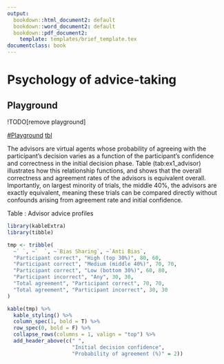 ```yaml
---
output:
  bookdown::html_document2: default
  bookdown::word_document2: default
  bookdown::pdf_document2:
    template: templates/brief_template.tex
documentclass: book
---
```


# Psychology of advice-taking {#chapter-advice-taking}

<!-- Here should be a detailed introduction. Niccolo's stuff about advice-taking, and then introduce my research on advisor selection. Maybe merge this with the previous section. -->

## Playground
!TODO[remove playground]

[#Playground](#Playground)
[tbl](#tab:ex1_advisor)

The advisors are virtual agents whose probability of agreeing with the participant’s decision varies as a function of the participant’s confidence and correctness in the initial decision phase. Table \ref@(tab:ex1_advisor) illustrates how this relationship functions, and shows that the overall correctness and agreement rates of the advisors is equivalent overall. Importantly, on largest minority of trials, the middle 40%, the advisors are exactly equivalent, meaning these trials can be compared directly without confounds arising from agreement rate and initial confidence.

Table \label{tab:ex1_advisor}: Advisor advice profiles
 
```r

library(kableExtra)
library(tibble)

tmp <- tribble(
  ~` `, ~`  `, ~`Bias Sharing`, ~`Anti Bias`,
  "Participant correct", "High (top 30%)", 80, 60,
  "Participant correct", "Medium (middle 40%)", 70, 70,
  "Participant correct", "Low (bottom 30%)", 60, 80,
  "Participant incorrect", "Any", 30, 30,
  "Total agreement", "Participant correct", 70, 70,
  "Total agreement", "Participant incorrect", 30, 30
)

kable(tmp) %>%
  kable_styling() %>%
  column_spec(1, bold = T) %>%
  row_spec(0, bold = F) %>%
  collapse_rows(columns = 1, valign = "top") %>%
  add_header_above(c(" ", 
                     "Initial decision confidence", 
                     "Probability of agreement (%)" = 2))

```


